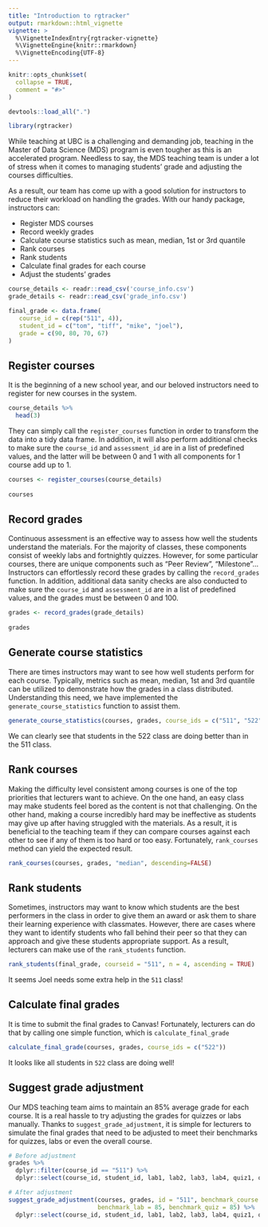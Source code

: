 ```yaml
---
title: "Introduction to rgtracker"
output: rmarkdown::html_vignette
vignette: >
  %\VignetteIndexEntry{rgtracker-vignette}
  %\VignetteEngine{knitr::rmarkdown}
  %\VignetteEncoding{UTF-8}
---
```


```r
knitr::opts_chunk$set(
  collapse = TRUE,
  comment = "#>"
)

devtools::load_all(".")
```

```r
library(rgtracker)
```

While teaching at UBC is a challenging and demanding job, teaching in the Master of Data Science (MDS) program is even tougher as this is an accelerated program. Needless to say, the MDS teaching team is under a lot of stress when it comes to managing students' grade and adjusting the courses difficulties.

As a result, our team has come up with a good solution for instructors to reduce their workload on handling the grades. With our handy package, instructors can:

- Register MDS courses
- Record weekly grades
- Calculate course statistics such as mean, median, 1st or 3rd quantile
- Rank courses
- Rank students
- Calculate final grades for each course
- Adjust the students' grades

```r
course_details <- readr::read_csv('course_info.csv')
grade_details <- readr::read_csv('grade_info.csv')

final_grade <- data.frame(
   course_id = c(rep("511", 4)),
   student_id = c("tom", "tiff", "mike", "joel"),
   grade = c(90, 80, 70, 67)
)
```

## Register courses

It is the beginning of a new school year, and our beloved instructors need to register for new courses in the system.

```r
course_details %>%
  head(3)
```
They can simply call the `register_courses` function in order to transform the data into a tidy data frame. In addition, it will also perform additional checks to make sure the `course_id` and `assessment_id` are in a list of predefined values, and the latter will be between 0 and 1 with all components for 1 course add up to 1.

```r
courses <- register_courses(course_details)
  
courses
```

## Record grades

Continuous assessment is an effective way to assess how well the students understand the materials. For the majority of classes, these components consist of weekly labs and fortnightly quizzes. However, for some particular courses, there are unique components such as "Peer Review", "Milestone"... Instructors can effortlessly record these grades by calling the `record_grades` function. In addition, additional data sanity checks are also conducted to make sure the `course_id` and `assessment_id` are in a list of predefined values, and the grades must be between 0 and 100.

```r
grades <- record_grades(grade_details)
  
grades
```

## Generate course statistics

There are times instructors may want to see how well students perform for each course. Typically, metrics such as mean, median, 1st and 3rd quantile can be utilized to demonstrate how the grades in a class distributed. Understanding this need, we have implemented the `generate_course_statistics` function to assist them.

```r
generate_course_statistics(courses, grades, course_ids = c("511", "522"))
```

We can clearly see that students in the 522 class are doing better than in the 511 class.

## Rank courses

Making the difficulty level consistent among courses is one of the top priorities that lecturers want to achieve. On the one hand, an easy class may make students feel bored as the content is not that challenging. On the other hand, making a course incredibly hard may be ineffective as students may give up after having struggled with the materials. As a result, it is beneficial to the teaching team if they can compare courses against each other to see if any of them is too hard or too easy. Fortunately, `rank_courses` method can yield the expected result.

```r
rank_courses(courses, grades, "median", descending=FALSE)
```

## Rank students

Sometimes, instructors may want to know which students are the best performers in the class in order to give them an award or ask them to share their learning experience with classmates. However, there are cases where they want to identify students who fall behind their peer so that they can approach and give these students appropriate support. As a result, lecturers can make use of the `rank_students` function.

```r
rank_students(final_grade, courseid = "511", n = 4, ascending = TRUE)
```
It seems Joel needs some extra help in the `511` class!

## Calculate final grades

It is time to submit the final grades to Canvas! Fortunately, lecturers can do that by calling one simple function, which is `calculate_final_grade`

```r
calculate_final_grade(courses, grades, course_ids = c("522"))
```

It looks like all students in `522` class are doing well!

## Suggest grade adjustment

Our MDS teaching team aims to maintain an 85% average grade for each course. It is a real hassle to try adjusting the grades for quizzes or labs manually. Thanks to `suggest_grade_adjustment`, it is simple for lecturers to simulate the final grades that need to be adjusted to meet their benchmarks for quizzes, labs or even the overall course.

```r
# Before adjustment
grades %>%
  dplyr::filter(course_id == "511") %>%
  dplyr::select(course_id, student_id, lab1, lab2, lab3, lab4, quiz1, quiz2)

# After adjustment
suggest_grade_adjustment(courses, grades, id = "511", benchmark_course = 90,
                         benchmark_lab = 85, benchmark_quiz = 85) %>%
  dplyr::select(course_id, student_id, lab1, lab2, lab3, lab4, quiz1, quiz2)
```
